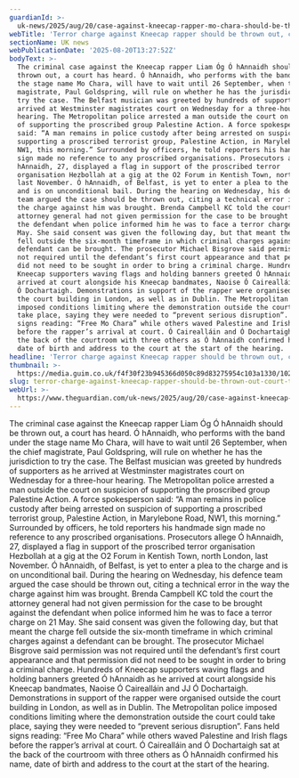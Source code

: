 ```yaml
---
guardianId: >-
  uk-news/2025/aug/20/case-against-kneecap-rapper-mo-chara-should-be-thrown-out-defence-tells-court
webTitle: 'Terror charge against Kneecap rapper should be thrown out, court told'
sectionName: UK news
webPublicationDate: '2025-08-20T13:27:52Z'
bodyText: >-
  The criminal case against the Kneecap rapper Liam Óg Ó hAnnaidh should be
  thrown out, a court has heard. Ó hAnnaidh, who performs with the band under
  the stage name Mo Chara, will have to wait until 26 September, when the chief
  magistrate, Paul Goldspring, will rule on whether he has the jurisdiction to
  try the case. The Belfast musician was greeted by hundreds of supporters as he
  arrived at Westminster magistrates court on Wednesday for a three-hour
  hearing. The Metropolitan police arrested a man outside the court on suspicion
  of supporting the proscribed group Palestine Action. A force spokesperson
  said: “A man remains in police custody after being arrested on suspicion of
  supporting a proscribed terrorist group, Palestine Action, in Marylebone Road,
  NW1, this morning.” Surrounded by officers, he told reporters his handmade
  sign made no reference to any proscribed organisations. Prosecutors allege Ó
  hAnnaidh, 27, displayed a flag in support of the proscribed terror
  organisation Hezbollah at a gig at the O2 Forum in Kentish Town, north London,
  last November. Ó hAnnaidh, of Belfast, is yet to enter a plea to the charge
  and is on unconditional bail. During the hearing on Wednesday, his defence
  team argued the case should be thrown out, citing a technical error in the way
  the charge against him was brought. Brenda Campbell KC told the court the
  attorney general had not given permission for the case to be brought against
  the defendant when police informed him he was to face a terror charge on 21
  May. She said consent was given the following day, but that meant the charge
  fell outside the six-month timeframe in which criminal charges against a
  defendant can be brought. The prosecutor Michael Bisgrove said permission was
  not required until the defendant’s first court appearance and that permission
  did not need to be sought in order to bring a criminal charge. Hundreds of
  Kneecap supporters waving flags and holding banners greeted Ó hAnnaidh as he
  arrived at court alongside his Kneecap bandmates, Naoise Ó Cairealláin and JJ
  Ó Dochartaigh. Demonstrations in support of the rapper were organised outside
  the court building in London, as well as in Dublin. The Metropolitan police
  imposed conditions limiting where the demonstration outside the court could
  take place, saying they were needed to “prevent serious disruption”. Fans held
  signs reading: “Free Mo Chara” while others waved Palestine and Irish flags
  before the rapper’s arrival at court. Ó Cairealláin and Ó Dochartaigh sat at
  the back of the courtroom with three others as Ó hAnnaidh confirmed his name,
  date of birth and address to the court at the start of the hearing.
headline: 'Terror charge against Kneecap rapper should be thrown out, court told'
thumbnail: >-
  https://media.guim.co.uk/f4f30f23b945366d050c89d83275954c103a1330/102_0_3410_2728/500.jpg
slug: terror-charge-against-kneecap-rapper-should-be-thrown-out-court-told
webUrl: >-
  https://www.theguardian.com/uk-news/2025/aug/20/case-against-kneecap-rapper-mo-chara-should-be-thrown-out-defence-tells-court
---
```

The criminal case against the Kneecap rapper Liam Óg Ó hAnnaidh should be thrown out, a court has heard. Ó hAnnaidh, who performs with the band under the stage name Mo Chara, will have to wait until 26 September, when the chief magistrate, Paul Goldspring, will rule on whether he has the jurisdiction to try the case. The Belfast musician was greeted by hundreds of supporters as he arrived at Westminster magistrates court on Wednesday for a three-hour hearing. The Metropolitan police arrested a man outside the court on suspicion of supporting the proscribed group Palestine Action. A force spokesperson said: “A man remains in police custody after being arrested on suspicion of supporting a proscribed terrorist group, Palestine Action, in Marylebone Road, NW1, this morning.” Surrounded by officers, he told reporters his handmade sign made no reference to any proscribed organisations. Prosecutors allege Ó hAnnaidh, 27, displayed a flag in support of the proscribed terror organisation Hezbollah at a gig at the O2 Forum in Kentish Town, north London, last November. Ó hAnnaidh, of Belfast, is yet to enter a plea to the charge and is on unconditional bail. During the hearing on Wednesday, his defence team argued the case should be thrown out, citing a technical error in the way the charge against him was brought. Brenda Campbell KC told the court the attorney general had not given permission for the case to be brought against the defendant when police informed him he was to face a terror charge on 21 May. She said consent was given the following day, but that meant the charge fell outside the six-month timeframe in which criminal charges against a defendant can be brought. The prosecutor Michael Bisgrove said permission was not required until the defendant’s first court appearance and that permission did not need to be sought in order to bring a criminal charge. Hundreds of Kneecap supporters waving flags and holding banners greeted Ó hAnnaidh as he arrived at court alongside his Kneecap bandmates, Naoise Ó Cairealláin and JJ Ó Dochartaigh. Demonstrations in support of the rapper were organised outside the court building in London, as well as in Dublin. The Metropolitan police imposed conditions limiting where the demonstration outside the court could take place, saying they were needed to “prevent serious disruption”. Fans held signs reading: “Free Mo Chara” while others waved Palestine and Irish flags before the rapper’s arrival at court. Ó Cairealláin and Ó Dochartaigh sat at the back of the courtroom with three others as Ó hAnnaidh confirmed his name, date of birth and address to the court at the start of the hearing.
